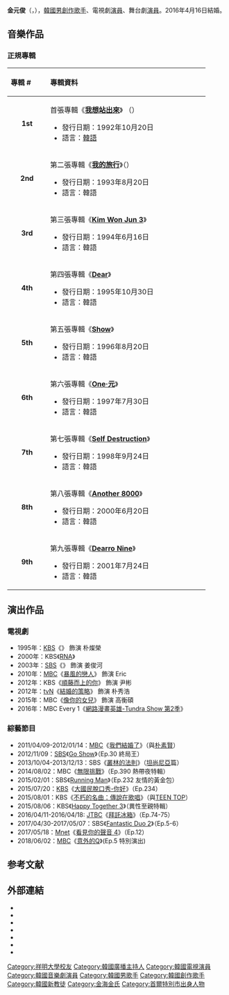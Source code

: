 {{expand|time=2015-06-16T02:12:33+00:00}}
{{藝人
| 姓名 = 金元俊
| 類型 = 男藝人
| 圖片 = Kim Won Joon from acrofan.jpg
| 圖片尺寸 = 250px
| 圖片簡介 =
| 外文名 = 김원준
| 外文 = ko
| 英文名 = Dearro（{{lang|ko|대로}}）
| 羅馬拼音 = Kim Won Jun
| 國籍 = {{KOR}}
| 出生日期 = {{birth date and age|1973|2|16}}
| 出生地點 = {{KOR}}[[首爾特别市|首爾特别市]]
| 職業 = [[創作歌手|創作歌手]]、[[演員|演員]]、[[電台|電台]][[DJ|DJ]]
| 宗教信仰 = [[新教|新教]]<ref>[http://news.naver.com/main/read.nhn?mode=LSD&mid=sec&sid1=106&oid=038&aid=0001952532 신지 "여고시절 김원준 팬클럽 회장이었다"]</ref>
| 配偶 =
| 語言 = [[韓語|韓語]]
| 教育程度 = [[祥明大學|祥明大學]]文化技術研究生院音樂技術碩士
| 音樂類型 = [[韓國流行音樂|K-pop]]
| 出道作   = 《所有人都睡了後》（{{lang|ko|모두 잠든 후에}}）
| 代表作   = 《所有人都睡了後》<br>《儘管你不在》（{{lang|ko|너 없는 동안}}）
| 活躍年代 = 1992年至今
| 唱片公司 = [[LOEN娛樂|LOEN娛樂]]
| 經紀公司 = Hunus娛樂
| 網站 = [http://www.kimwonjun.com/ 官方網站]
| 相關團體 =[[V.E.I.L|V.E.I.L]]<br>{{link-ko|M4 (組合)|M4 (음악 그룹)|M4}}
}}
{{Korean
|title= 金元俊
|hangul= 김원준
|hanja= {{linktext|金|元|俊}}
|rr= Gim Won-jun
|mr= Kim Wŏn-chun
}}

'''金元俊'''（{{lang-ko|김원준}}，{{bd|1973年|2月16日|catIdx=K金元俊}}），[[韓國|韓國]][[男|男]][[創作歌手|創作歌手]]、電視劇[[演員|演員]]、舞台劇[[演員|演員]]。2016年4月16日結婚。

== 音樂作品 ==
=== 正規專輯 ===
{| class="wikitable"
!align="left" width="75px"| 專輯 #
!align="left" width="350px"| 專輯資料
|- bgcolor="#F0F8FF"
|align="center"|'''1st'''
|align="left"| 首張專輯《'''[[我想站出來|我想站出來]]'''》 （{{lang|ko|눈에 띄고 싶어}}）
* 發行日期：1992年10月20日
* 語言：[[韓語|韓語]]
|- bgcolor="#FFFFFF"
|align="center"|'''2nd'''
|align="left"| 第二張專輯《'''[[我的旅行|我的旅行]]'''》（{{lang|ko|나에게 떠나는 여행}}）
* 發行日期：1993年8月20日
* 語言：韓語
|- bgcolor="#F0F8FF"
|align="center"|'''3rd'''
|align="left"| 第三張專輯《'''[[Kim_Won_Jun_3|Kim Won Jun 3]]'''》
* 發行日期：1994年6月16日
* 語言：韓語
|- bgcolor="#FFFFFF"
|align="center"|'''4th'''
|align="left"|第四張專輯《'''[[Dear_(金元俊專輯)|Dear]]'''》
* 發行日期：1995年10月30日
* 語言：韓語
|- bgcolor="#F0F8FF"
|align="center"|'''5th'''
|align="left"|第五張專輯《'''[[Show_(金元俊專輯)|Show]]'''》
* 發行日期：1996年8月20日
* 語言：韓語
|- bgcolor="#FFFFFF"
|align="center"|'''6th'''
|align="left"|第六張專輯《'''[[One·元|One·元]]'''》
* 發行日期：1997年7月30日
* 語言：韓語
|- bgcolor="#F0F8FF"
|align="center"|'''7th'''
|align="left"|第七張專輯《'''[[Self_Destruction|Self Destruction]]'''》
* 發行日期：1998年9月24日
* 語言：韓語
|- bgcolor="#FFFFFF"
|align="center"|'''8th'''
|align="left"|第八張專輯《'''[[Another_8000|Another 8000]]'''》
* 發行日期：2000年6月20日
* 語言：韓語
|- bgcolor="#F0F8FF"
|align="center"|'''9th'''
|align="left"|第九張專輯《'''[[Dearro_Nine|Dearro Nine]]'''》
* 發行日期：2001年7月24日
* 語言：韓語
|}

== 演出作品 ==
=== 電視劇 ===
* 1995年：[[韓國放送公社|KBS]]《{{link-ko|青空 (電視劇)|창공|青空}}》 飾演 朴燦榮
* 2000年：KBS《[[RNA_(電視劇)|RNA]]》
* 2003年：[[SBS株式會社|SBS]]《{{link-ko|夏娃的花園|이브의 화원}}》 飾演 姜俊河
* 2010年：[[文化廣播_(韓國)|MBC]]《[[暴風的戀人|暴風的戀人]]》 飾演 Eric
* 2012年：KBS《[[順藤而上的你|順藤而上的你]]》 飾演 尹彬
* 2012年：[[tvN|tvN]]《[[結婚的策略|結婚的策略]]》 飾演 朴秀浩
* 2015年：MBC《[[像你的女兒|像你的女兒]]》 飾演 高衡碩
* 2016年：MBC Every 1《[[網路漫畫英雄-Tundra_Show_第2季|網路漫畫英雄-Tundra Show 第2季]]》

=== 綜藝節目 ===
* 2011/04/09-2012/01/14：[[文化廣播_(韓國)|MBC]]《[[我們結婚了|我們結婚了]]》（與[[朴素賢|朴素賢]]）
* 2012/11/09：[[SBS_(韓國)|SBS]]《[[Go_Show|Go Show]]》（Ep.30 終局王）
* 2013/10/04-2013/12/13：SBS《[[叢林的法則|叢林的法則]]》（[[坦尚尼亞|坦尚尼亞]]篇）
* 2014/08/02：MBC《[[無限挑戰|無限挑戰]]》（Ep.390 熱帶夜特輯）
* 2015/02/01：SBS《[[Running_Man|Running Man]]》（Ep.232 友情的黃金包）
* 2015/07/20：[[韓國放送公社|KBS]]《[[大國民脫口秀-你好|大國民脫口秀-你好]]》（Ep.234）
* 2015/08/01：KBS《[[不朽的名曲：傳說在歌唱|不朽的名曲：傳說在歌唱]]》（與[[TEEN_TOP|TEEN TOP]]）
* 2015/08/06：KBS《[[歡樂在一起|Happy Together 3]]》（異性至親特輯）
* 2016/04/11-2016/04/18: [[JTBC|JTBC]]《[[拜託冰箱|拜託冰箱]]》（Ep.74-75）
* 2017/04/30-2017/05/07：SBS《[[Fantastic_Duo_2|Fantastic Duo 2]]》（Ep.5-6）
* 2017/05/18：[[Mnet|Mnet]]《[[看見你的聲音|看見你的聲音 4]]》（Ep.12）
* 2018/06/02：[[MBC|MBC]]《[[意外的Q|意外的Q]]》(Ep.5 特別演出)

== 参考文献 ==
{{reflist}}

== 外部連結 ==
*{{official website|http://www.kimwonjun.com/}}
*{{twitter|kimkasu}}
*{{cyworld|23396141}}
*{{facebook|thekimwonjun}}
*{{instagram|thekimwonjun}}
*{{hancinema person|Kim_Won-jun}}
*{{imdb name|1189891}}
{{Fantastic Duo 2}}
{{DEFAULTSORT:K}}
[[Category:祥明大學校友|Category:祥明大學校友]]
[[Category:韓國廣播主持人|Category:韓國廣播主持人]]
[[Category:韓國電視演員|Category:韓國電視演員]]
[[Category:韓國音樂劇演員|Category:韓國音樂劇演員]]
[[Category:韓國男歌手|Category:韓國男歌手]]
[[Category:韓國創作歌手|Category:韓國創作歌手]]
[[Category:韓國新教徒|Category:韓國新教徒]]
[[Category:金海金氏|Category:金海金氏]]
[[Category:首爾特別市出身人物|Category:首爾特別市出身人物]]